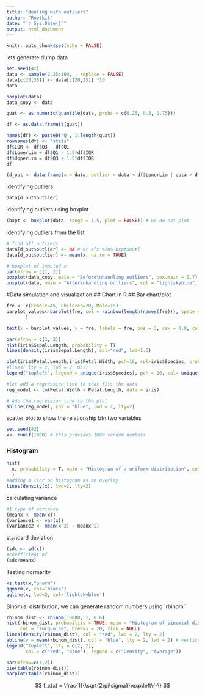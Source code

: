 ```yaml
---
title: "dealing with outliers"
author: "Rootkit"
date: "`r Sys.Date()`"
output: html_document
---
```


```r
knitr::opts_chunk$set(echo = FALSE)
```

lets generate dump data
```r
set.seed(42)
data <- sample(2.25:100, , replace = FALSE)
data[c(20,35)] <- data[c(20,25)] *10
data

boxplot(data)
data_copy <- data
```
```r
quat <- as.numeric(quantile(data, probs = c(0.25, 0.5, 0.75)))

df <- as.data.frame(t(quat))

names(df) <- paste0('Q', 1:length(quat))
rownames(df) <- "stats"
df$IQR <- df$Q3 - df$Q1
df$LowerLim = df$Q1 - 1.5*df$IQR
df$UpperLim = df$Q3 + 1.5*df$IQR
df
```
```r
(d_out <- data.frame(x = data, outlier = data < df$LowerLim | data > df$UpperLim))

```
identifying outliers
```r
data[d_out$outlier]
```
identifying outliers using boxplot
```r
(bxpt <- boxplot(data, range = 1.5, plot = FALSE)) # we do not plot
```
identifying outliers from the list
```r
# find all outliers
data[d_out$outlier] <- NA # or x[x %in% bxpt$out]
data[d_out$outlier] <- mean(x, na.rm = TRUE)

# boxplot of imputed x
par(mfrow = c(1, 2))
boxplot(data_copy, main = "Before\nhandling outliers", cex.main = 0.7)
boxplot(data, main = "After\nhandling outliers", col = "lightskyblue", cex.main = 0.7)
```
#Data simulation and visualization
## Chart in R
## Bar chart/plot
```r
fre <- c(Female=45, Children=20, Male=15)
barplot_values<-barplot(fre, col = rainbow(length(names(fre))), space = 0.001, legend.text = names(fre),ylim = c(0, max(fre) * 1.2) 
       )

text(x = barplot_values, y = fre, labels = fre, pos = 3, cex = 0.8, col = "black")

```

```r
par(mfrow = c(1, 2))
hist(iris$Sepal.Length, probability = T)
lines(density(iris$Sepal.Length), col="red", lwd=1.5)

plot(iris$Petal.Length,iris$Petal.Width, pch=16, col=iris$Species, probability = T, xlab = "Petal Length", ylab = "Petal Width")
#lines( lty = 2, lwd = 2, 0:7)
legend("topleft", legend = unique(iris$Species), pch = 16, col= unique(iris$Species), bty="n")

#let add a regression line to that fits the data
reg_model <- lm(Petal.Width ~ Petal.Length, data = iris)

# Add the regression line to the plot
abline(reg_model, col = "blue", lwd = 2, lty=2)


```
scatter plot to show the relationship btn two variables
```r
set.seed(42)
x<- runif(1000) # this provides 1000 random numbers

```

### Histogram
```r
hist(
  x, probability = T, main = "Histogram of a uniform distribution", col = 'lightskyblue'
  )
#adding a linr on histogram as an overlay
lines(density(x), lwd=2, lty=2)
```
calculating variance
```r
#1 type of variance
(meanx <- mean(x))
(variance1 <- var(x))
(variance2 <- mean(x^2) - meanx^2)
```
standard deviation
```r
(sdx <- sd(x))
#coefficient of 
(sdx/meanx)
```

Testing normarity
```r
ks.test(x,"pnorm")
qqnorm(x, col='black')
qqline(x, lwd=2, col='lightskyblue')
```
Binomial distribution, we can generate random numbers using `rbinom``
```r
rbinom_dist <- rbinom(10000, 1, 0.6)
hist(rbinom_dist, probability = TRUE, main = "Histogram of binomial distribution", 
     col = "turquoise", breaks = 20, xlab = NULL)
lines(density(rbinom_dist), col = "red", lwd = 2, lty = 2)
abline(v = mean(rbinom_dist), col = "blue", lty = 2, lwd = 2) # vertical line
legend("topleft", lty = c(2, 2), 
       col = c("red", "blue"), legend = c("Density", "Average"))
```

```r
par(mfrow=c(1,2))
pie(table(rbinom_dist))
barplot(table(rbinom_dist))
```
$$
f_x(x) = \frac{1}{\sqrt{2\pi\sigma}}\exp\left\{-\}
$$
